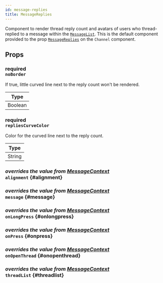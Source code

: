 ```yaml
---
id: message-replies
title: MessageReplies
---
```



Component to render thread reply count and avatars of users who thread-replied to a message within the [`MessageList`](../../message-list).
This is the default component provided to the prop [`MessageReplies`](../core-components/channel.mdx#messagereplies) on the `Channel` component.

## Props

### <div class="label description required">required</div> `noBorder`

If true, little curved line next to the reply count won't be rendered.

| Type    |
| ------- |
| Boolean |

### <div class="label description required">required</div> `repliesCurveColor`

Color for the curved line next to the reply count.

| Type   |
| ------ |
| String |

### <div class="label description">_overrides the value from [MessageContext](../contexts/message_context.mdx#alignment)_</div> `alignment` {#alignment}

<Alignment />

### <div class="label description">_overrides the value from [MessageContext](../contexts/message_context.mdx#message)_</div> `message` {#message}

<MessageProp />

### <div class="label description">_overrides the value from [MessageContext](../contexts/message_context.mdx#onlongpress)_</div> `onLongPress` {#onlongpress}

<OnLongPress />

### <div class="label description">_overrides the value from [MessageContext](../contexts/message_context.mdx#onpress)_</div> `onPress` {#onpress}

<OnPress />

### <div class="label description">_overrides the value from [MessageContext](../contexts/message_context.mdx#onopenthread)_</div> `onOpenThread` {#onopenthread}

<OnOpenThread />

### <div class="label description">_overrides the value from [MessageContext](../contexts/message_context.mdx#threadlist)_</div> `threadList` {#threadlist}

<ThreadList />
